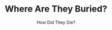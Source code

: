 ---
title: "Where Are They Buried?"
subtitle: "How Did They Die?"
creator: "Tod Benoit"
categories: ["books"]
featuredImage: "../src/assets/images/item/books/DSC02871-5.png"
views: ["../src/assets/images/item/books/DSC02871-5.png"]
nextItem: []
---